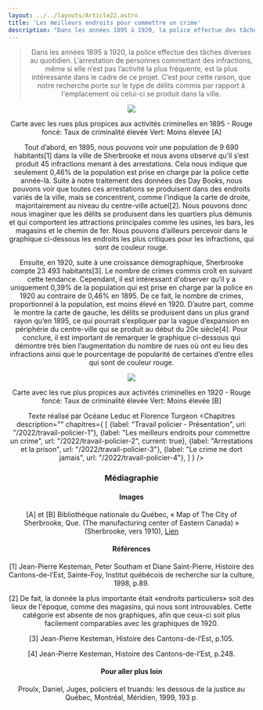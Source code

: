 ```yaml
---
layout: ../../layouts/Article22.astro
title: 'Les meilleurs endroits pour commettre un crime'
description: "Dans les années 1895 à 1920, la police effectue des tâches diverses au quotidien. L’arrestation de personnes commettant des infractions, même si elle n’est pas l’activité la plus fréquente, est la plus intéressante dans le cadre de ce projet."
---
```


<Header titre="Les meilleurs endroits pour commettre un crime" image="/assets/img/photo-1605866756747-c06a83b3f6c6.avif"/>
  
<Text>
<blockquote>Dans les années 1895 à 1920, la police effectue des tâches diverses au quotidien. L’arrestation de personnes commettant des infractions, même si elle n’est pas l’activité la plus fréquente, est la plus intéressante dans le cadre de ce projet. C’est pour cette raison, que notre recherche porte sur le type de délits commis par rapport à l'emplacement où celui-ci se produit dans la ville. </blockquote>

<img src="/assets/img/45c62a90-8f84-4bd3-84e0-0c869e078119.png" class="mx-auto"/>
<p class="text-xs -mt-5 text-center">Carte avec les rues plus propices aux activités criminelles en 1895 - Rouge foncé: Taux de criminalité élevée Vert: Moins élevée [A]</p>

Tout d’abord, en 1895, nous pouvons voir une population de 9 690 habitants[1] dans la ville de Sherbrooke et nous avons observé qu’il s’est produit 45 infractions menant à des arrestations. Cela nous indique que seulement 0,46% de la population est prise en charge par la police cette année-là. Suite à notre traitement des données des Day Books, nous pouvons voir que toutes ces arrestations se produisent dans des endroits variés de la ville, mais se concentrent, comme l'indique la carte de droite, majoritairement au niveau du centre-ville actuel[2]. Nous pouvons donc nous imaginer que les délits se produisent dans les quartiers plus démunis et qui comportent les attractions principales comme les usines, les bars, les magasins et le chemin de fer. Nous pouvons d’ailleurs percevoir dans le graphique ci-dessous les endroits les plus critiques pour les infractions, qui sont de couleur rouge.

Ensuite, en 1920, suite à une croissance démographique, Sherbrooke compte 23 493 habitants[3]. Le nombre de crimes commis croît en suivant cette tendance. Cependant, il est intéressant d'observer qu’il y a uniquement 0,39% de la population qui est prise en charge par la police en 1920 au contraire de 0,46% en 1895. De ce fait, le nombre de crimes, proportionnel à la population, est moins élevé en 1920. D’autre part, comme le montre la carte de gauche, les délits se produisent dans un plus grand rayon qu’en 1895, ce qui pourrait s’expliquer par la vague d’expansion en périphérie du centre-ville qui se produit au début du 20e siècle[4]. Pour conclure, il est important de remarquer le graphique ci-dessous qui démontre très bien l’augmentation du nombre de rues où ont eu lieu des infractions ainsi que le pourcentage de popularité de certaines d’entre elles qui sont de couleur rouge. 

<img src="/assets/img/4897379c-e1c8-4196-b391-85ac31c15810.png" class="mx-auto"/>
<p class="text-xs -mt-5 text-center">Carte avec les rue plus propices aux activités criminelles en 1920 - Rouge foncé: Taux de criminalité élevée Vert: Moins élevée [B]</p>

<div class="flourish-embed flourish-chart" data-src="visualisation/12878958"><script src="https://public.flourish.studio/resources/embed.js"></script></div>

Texte réalisé par Océane Leduc et Florence Turgeon
</Text>
<Chapitres 
  description=""
  chapitres={
    [
      {label: "Travail policier - Présentation", url: "/2022/travail-policier-1"},
      {label: "Les meilleurs endroits pour commettre un crime", url: "/2022/travail-policier-2", current: true},
      {label: "Arrestations et la prison", url: "/2022/travail-policier-3"},
      {label: "Le crime ne dort jamais", url: "/2022/travail-policier-4"},
    ]
  }
/>

<div class="p-10 lg:p-24 py-5 lg:py-12 text-sm bg-gray-400">
  <h3>Médiagraphie</h3>
<h4>Images</h4>
[A] et [B] Bibliothèque nationale du Québec, « Map of The City of Sherbrooke, Que. (The manufacturing center of Eastern Canada) » (Sherbrooke, vers 1910), <a href="https://bilan.usherbrooke.ca/bilan/pages/photos/2548.html">Lien</a>

<h4>Références</h4>
[1] Jean-Pierre Kesteman, Peter Southam et Diane Saint-Pierre, Histoire des Cantons-de-l’Est, Sainte-Foy, Institut québécois de recherche sur la culture, 1998, p.89.

[2] De fait, la donnée la plus importante était «endroits particuliers» soit des lieux de l'époque, comme des magasins, qui nous sont introuvables. Cette catégorie est absente de nos graphiques, afin que ceux-ci soit plus facilement comparables avec les graphiques de 1920.

[3] Jean-Pierre Kesteman, Histoire des Cantons-de-l’Est, p.105.

[4] Jean-Pierre Kesteman, Histoire des Cantons-de-l’Est, p.248.

<h4>Pour aller plus loin</h4>
Proulx, Daniel, Juges, policiers et truands: les dessous de la justice au Québec, Montréal, Méridien, 1999, 193 p.

</div>